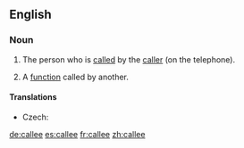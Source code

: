 ==English==

===Noun===
{{en-noun}}

# {{context|telephony|lang=en}} The person who is [[called]] by the [[caller]] (on the telephone).
# {{context|computing|lang=en}} A [[function]] called by another.

====Translations====
{{trans-top|the person who is called by the caller}}
* Czech: {{t-|cs|volaný}}
{{trans-mid}}
{{trans-bottom}}

[[de:callee]]
[[es:callee]]
[[fr:callee]]
[[zh:callee]]